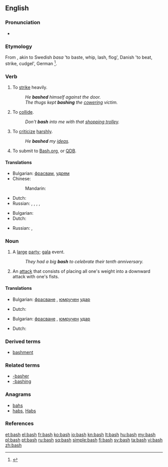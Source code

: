 ==English==

===Pronunciation===
* {{rhymes|æʃ}}

===Etymology===
From {{etyl|non}}, akin to Swedish ''basa'' 'to baste, whip, lash, flog', Danish {{term|baske||lang=da}} 'to beat, strike, cudgel', German {{term|patschen||to slap|lang=de}}<ref>{{R:ODS online|baske}}</ref>.

===Verb===
{{en-verb|bash|es}}

# To [[strike]] heavily.
#: ''He '''bashed''' himself against the door.''
#: ''The thugs kept '''bashing''' the [[cower]]ing victim.''
# To [[collide]].
#: ''Don't '''bash''' into me with that [[shopping trolley]].''
# To [[criticize]] [[harsh]]ly.
#: ''He '''bashed''' my [[idea]]s.''
# {{rfv-sense}} {{internet slang}} To submit to [http://bash.org Bash.org], or [http://qdb.us/ QDB].

====Translations====
{{trans-top|to strike}}
* Bulgarian: [[фрасвам]], [[удрям]]
* Chinese:
*: Mandarin: {{t|zh|揍|tr=zòu|sc=Hani}}
{{trans-mid}}
* Dutch: {{t|nl|neerslagen}}
* Russian: {{t|ru|колотить|tr=kolotítʹ|sc=Cyrl}} {{impf}}, {{t|ru|поколотить|tr=pokolotítʹ|sc=Cyrl}} {{pf.}}, {{t|ru|бить|tr=bitʹ|sc=Cyrl}} {{impf}}, {{t|ru|побить|tr=pobítʹ|sc=Cyrl}} {{pf.}}, {{t|ru|избить|tr=izbítʹ|sc=Cyrl}} {{pf.}}
{{trans-bottom}}

{{trans-top|to criticize}}
* Bulgarian: {{t+|bg|критикувам}}
* Dutch: {{t-|nl|kritiseren}}
{{trans-mid}}
* Russian: {{t|ru|критиковать|tr=kritikovátʹ|sc=Cyrl}} {{impf}}, {{t|ru|раскритиковать|tr=raskritikovátʹ|sc=Cyrl}} {{pf.}}
{{trans-bottom}}

{{trans-see|collide}}

===Noun===
{{en-noun|es}}

# A [[large]] [[party]]; [[gala]] event.
#: ''They had a big '''bash''' to celebrate their tenth anniversary.''
# An [[attack]] that consists of placing all one's weight into a downward attack with one's fists.

====Translations====
{{trans-top|gala}}
* Bulgarian: [[фрасване]] {{n}}, [[юмрук|юмручен]] [[удар]] {{m}}
{{trans-mid}}
* Dutch: {{t|nl|gala bal|n}}
{{trans-bottom}}

{{trans-top|an attack}}
* Bulgarian: [[фрасване]] {{n}}, [[юмрук|юмручен]] [[удар]] {{m}}
{{trans-mid}}
* Dutch: {{t|nl|neerslagen|n}}
{{trans-bottom}}

===Derived terms===
* [[bashment]]

===Related terms===
* [[-basher]]
* [[-bashing]]

===Anagrams===
* [[bahs#English|bahs]]
* [[habs#English|habs]], [[Habs#English|Habs]]

===References===
<references/>

[[et:bash]]
[[el:bash]]
[[fr:bash]]
[[ko:bash]]
[[io:bash]]
[[kn:bash]]
[[lt:bash]]
[[hu:bash]]
[[my:bash]]
[[pl:bash]]
[[pt:bash]]
[[ru:bash]]
[[sq:bash]]
[[simple:bash]]
[[fi:bash]]
[[sv:bash]]
[[ta:bash]]
[[vi:bash]]
[[zh:bash]]